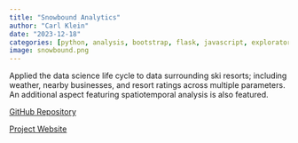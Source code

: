```yaml
---
title: "Snowbound Analytics"
author: "Carl Klein"
date: "2023-12-18"
categories: [python, analysis, bootstrap, flask, javascript, exploratory, quarto, plotly, machine-learning, data-mining, api, html, spatial-analysis, temporal-analysis]
image: snowbound.png
---
```


Applied the data science life cycle to data surrounding ski resorts; including weather, nearby businesses, and resort ratings across multiple parameters. An additional aspect featuring spatiotemporal analysis is also featured.

<a href="https://github.com/clickityKlein/snowbound">GitHub Repository</a>

<a href="https://snowbound-0fqq.onrender.com/">Project Website</a>
